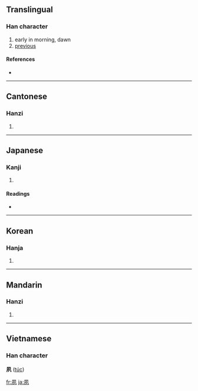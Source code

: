 ==Translingual==

===Han character===
{{Han char|rn=36|rad=夕|as=03|sn=6|four=7721<sub>0</sub>|canj=竹弓一弓戈 (HNMNI)}}

# early in morning, dawn
# [[previous]]

====References====
* {{Han ref|kx=0246.070|dkj=05755|dj=0489.050|hdz=20861.070|uh=5919|ud=22809|bh=A667|bd=42599}}

----

==Cantonese==

===Hanzi===
{{yue-hanzi|jyut=|y=suk1}}

# {{defn|Cantonese}}

----

==Japanese==

===Kanji===
{{ja-kanji|grade=|rs=夕03}}

# {{defn|Japanese}}

====Readings====
* {{ja-readings|on=[[しゅく]] (shuku)|kun=[[つとに]] (tsutoni), [[はやい]] (hayai)}}

----

==Korean==

===Hanja===
{{ko-hanja|hangeul=숙|rv=suk|mr=suk}}

# {{defn|Korean}}

----

==Mandarin==

===Hanzi===
{{cmn-hanzi|pin=[[sù]] ([[su4]])|wg=su<sup>4</sup>}}

# {{defn|Mandarin}}

----

==Vietnamese==
===Han character===
'''夙''' ([[túc]])

[[fr:夙]]
[[ja:夙]]